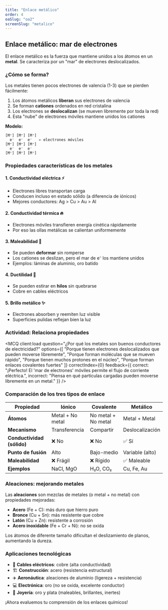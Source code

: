 ```yaml
---
title: "Enlace metálico"
order: 4
oaSlug: "oa2"
screenSlug: "metalico"
---
```


## Enlace metálico: mar de electrones

El enlace metálico es la fuerza que mantiene unidos a los átomos en un **metal**. Se caracteriza por un "mar" de electrones deslocalizados.

### ¿Cómo se forma?

Los metales tienen pocos electrones de valencia (1-3) que se pierden fácilmente:

1. Los átomos metálicos **liberan** sus electrones de valencia
2. Se forman **cationes** ordenados en red cristalina
3. Los electrones se **deslocalizan** (se mueven libremente por toda la red)
4. Esta "nube" de electrones móviles mantiene unidos los cationes

**Modelo:**
```
[M⁺] [M⁺] [M⁺]
  e⁻  e⁻  e⁻   ← electrones móviles
[M⁺] [M⁺] [M⁺]
  e⁻  e⁻  e⁻
[M⁺] [M⁺] [M⁺]
```

### Propiedades características de los metales

#### 1. **Conductividad eléctrica** ⚡
- Electrones libres transportan carga
- Conducen incluso en estado sólido (a diferencia de iónicos)
- Mejores conductores: Ag > Cu > Au > Al

#### 2. **Conductividad térmica** 🔥
- Electrones móviles transfieren energía cinética rápidamente
- Por eso las ollas metálicas se calientan uniformemente

#### 3. **Maleabilidad** 🔨
- Se pueden **deformar** sin romperse
- Los cationes se deslizan, pero el mar de e⁻ los mantiene unidos
- Ejemplos: láminas de aluminio, oro batido

#### 4. **Ductilidad** 🧵
- Se pueden estirar en **hilos** sin quebrarse
- Cobre en cables eléctricos

#### 5. **Brillo metálico** ✨
- Electrones absorben y reemiten luz visible
- Superficies pulidas reflejan bien la luz

### Actividad: Relaciona propiedades


<MCQ 
  client:load 
  question="¿Por qué los metales son buenos conductores de electricidad?" 
  options={[
    "Porque tienen electrones deslocalizados que pueden moverse libremente",
    "Porque forman moléculas que se mueven rápido",
    "Porque tienen muchos protones en el núcleo",
    "Porque forman enlaces covalentes fuertes"
  ]} 
  correctIndex={0} 
  feedback={{
    correct: "¡Perfecto! El 'mar de electrones' móviles permite el flujo de corriente eléctrica.",
    incorrect: "Piensa en qué partículas cargadas pueden moverse libremente en un metal."
  }} 
/>

### Comparación de los tres tipos de enlace

| Propiedad | Iónico | Covalente | Metálico |
|-----------|--------|-----------|----------|
| **Átomos** | Metal + No metal | No metal + No metal | Metal + Metal |
| **Mecanismo** | Transferencia | Compartir | Deslocalización |
| **Conductividad (sólido)** | ❌ No | ❌ No | ✅ Sí |
| **Punto de fusión** | Alto | Bajo-medio | Variable (alto) |
| **Maleabilidad** | ❌ Frágil | ❌ Rígido | ✅ Maleable |
| **Ejemplos** | NaCl, MgO | H₂O, CO₂ | Cu, Fe, Au |

### Aleaciones: mejorando metales

Las **aleaciones** son mezclas de metales (o metal + no metal) con propiedades mejoradas:

- **Acero** (Fe + C): más duro que hierro puro
- **Bronce** (Cu + Sn): más resistente que cobre
- **Latón** (Cu + Zn): resistente a corrosión
- **Acero inoxidable** (Fe + Cr + Ni): no se oxida

Los átomos de diferente tamaño dificultan el deslizamiento de planos, aumentando la dureza.

### Aplicaciones tecnológicas

- 🔌 **Cables eléctricos**: cobre (alta conductividad)
- 🏗️ **Construcción**: acero (resistencia estructural)
- ✈️ **Aeronáutica**: aleaciones de aluminio (ligereza + resistencia)
- 💻 **Electrónica**: oro (no se oxida, excelente conductor)
- 💍 **Joyería**: oro y plata (maleables, brillantes, inertes)

¡Ahora evaluemos tu comprensión de los enlaces químicos!
